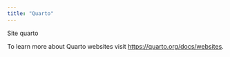 ```yaml
---
title: "Quarto"
---
```


Site quarto 


To learn more about Quarto websites visit <https://quarto.org/docs/websites>.
